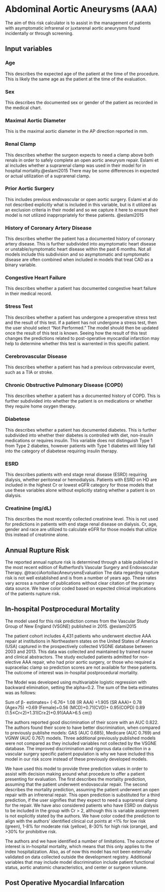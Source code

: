 # Abdominal Aortic Aneurysms (AAA) {#aaa}

The aim of this risk calculator is to assist in the management of patients with asymptomatic infrarenal or juxtarenal aortic aneurysms found incidentally or through screening.

## Input variables

### Age

This describes the expected age of the patient at the time of the procedure. This is likely the same age as the patient at the time of the evaluation.

### Sex

This describes the documented sex or gender of the patient as recorded in the medical chart.

### Maximal Aortic Diameter

This is the maximal aortic diameter in the AP direction reported in mm.

### Renal Clamp

This describes whether the surgeon expects to need a clamp above both renals in order to safely complete an open aortic aneurysm repair. Eslami et al includes whether a suprarenal clamp was used in their model for in hospital mortality.\@eslami2015 There may be some differences in expected or actual utilization of a suprarenal clamp.

### Prior Aortic Surgery

This includes previous endovascular or open aortic surgery. Eslami et al do not described explicitly what is included in this variable, but is it utilized as an exclusion criteria in their model and so we capture it here to ensure their model is not utilized inappropriately for these patients. @eslami2015

### History of Coronary Artery Disease

This describes whether the patient has a documented history of coronary artery disease. This is further subdivided into asymptomatic heart disease or unstable/symptomatic heart disease within the past 6 months. Not all models include this subdivision and so asymptomatic and symptomatic disease are often combined when included in models that treat CAD as a binary variable.

### Congestive Heart Failure

This describes whether a patient has documented congestive heart failure in their medical record.

### Stress Test

This describes whether a patient has undergone a preoperative stress test and the result of this test. If a patient has not undergone a stress test, then the user should select "Not Performed." The model should then be updated once the result of this test is known. Seeing how the result of this test changes the predictions related to post-operative myocardial infarction may help to determine whether this test is warrented in this specific patient.

### Cerebrovascular Disease

This describes whether a patient has had a previous cebrovascular event, such as a TIA or stroke.

### Chronic Obstructive Pulmonary Disease (COPD)

This describes whether a patient has a documented history of COPD. This is further subdivided into whether the patient is on medications or whether they require home oxygen therapy.

### Diabetese

This describes whether a patient has documented diabetes. This is further subdivided into whether their diabetes is controlled with diet, non-insulin medications or requires insulin. This variable does not distinguish Type 1 from Type 2 diabetes, however patients with Type 1 diabetes will likley fall into the category of diabetese requiring insulin therapy.

### ESRD

This describes patients with end stage renal disease (ESRD) requiring dialysis, whether peritoneal or hemodialysis. Patients with ESRD on HD are included in the highest Cr or lowest eGFR category for those models that use these variables alone without explicitly stating whether a patient is on dialysis.

### Creatinine (mg/dL)

This describes the most recently collected creatinine level. This is not used for predictions in patients with end stage renal disease on dialysis. Cr, age, gender and race are utilized to calculate eGFR for those models that utilize this instead of creatinine alone.

## Annual Rupture Risk

The reported annual rupture risk is determined through a table published in the most recent edition of Rutherford's Vascular Surgery and Endovascular Therapy. @tracciAortoiliacAneurysmsEvaluation The data regarding rupture risk is not well established and is from a number of years ago. These rates vary across a number of publications without clear citation of the primary data source. We have color coded based on expected clinical implications of the patients rupture risk.

## In-hospital Postprocedural Mortality

The model used for this risk prediction comes from the Vascular Study Group of New England (VSGNE) published in 2015. @eslami2015 <br />

The patient cohort includes 4,431 patients who underwent elective AAA repair at institutions in Northeastern states on the United States of America (USA) captured in the prospectively collected VSGNE database between 2003 and 2013. This data was collected and maintained by trained nurse and clinical abstractors. The study excluded patients admitted for non-elective AAA repair, who had prior aortic surgery, or those who required a supraceliac clamp so prediction scores are not available for these patients. The outcome of interest was in-hospital postprocedural mortality. <br />

The Model was developed using multivariable logistic regression with backward elimination, setting the alpha=0.2. The sum of the beta estimates was as follows:<br />

Sum of β- estimates= {-6.76+ 1.08 (IR AAA) +1.905 (SR AAA)+ 0.78 (Age≥75) +0.69 (Female)+0.56 (MCD)+0.71(CVD)+ 0.95(COPD) 0.89 (1.5≤Cr\<2)+1.31(Cr≥2)+0.91(AAA>6.5 cm)}<br />

The authors reported good discrimination of their score with an AUC 0.822. The authors found their score to have better discrimination, when compared to previously publishe models: GAS (AUC 0.685), Medicare (AUC 0.769) and VGNW (AUC 0.767) models. Three additional previously published models were not compared as they included variables not collected by the VSGNE database. The improved discrimination and rigorous data collection in a vascular surgery specific patient population is why we have included this model in our risk score instead of these previously developed models.<br/>

We have used this model to provide three prediction values in order to assist with decision making around what procedure to offer a patient presenting for evaluation. The first describes the mortality prediction, assuming that the patient underwent endovascular repair. The second describes the mortality prediction, assuming the patient underwent an open repair with an infrerenal repair. This open prediction is substituted for a third prediction, if the user signifies that they expect to need a suprarenal clamp for the repair. We have also considered patients who have ESRD on dialysis to be included in the group with Cr \> 2, although this is variable assignment is not explicitly stated by the authors. We have color coded the prediction to align with the authors' identified clinical cut points at \<1% for low risk (green), 1-8% for moderate risk (yellow), 8-30% for high risk (orange), and \>30% for prohibitive risk.<br />

The authors and we have identified a number of limitations. The outcome of interest is in-hospital mortality, which means that this only applies to the index hospitalization. Also, as of now this model has not been externally validated on data collected outside the development registry. Additional variables that may include model discrimination include patient functional status, aortic anatomic characteristics, and center or surgeon volume.

## Post Operative Myocardial Infarcation
